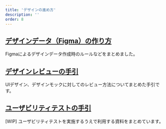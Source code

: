 ```yaml
---
title: 'デザインの進め方'
description: ''
order: 8
---
```


## [デザインデータ（Figma）の作り方](/products/design-process/design-guide)
Figmaによるデザインデータ作成時のルールなどをまとめました。

## [デザインレビューの手引](/products/design-process/review)
UIデザイン、デザインモックに対してのレビュー方法についてまとめた手引です。
<!-- textlint-disable -->
## [ユーザビリティテストの手引](/products/design-process/user-research)
[WIP] ユーザビリティテストを実施するうえで利用する資料をまとめています。
<!-- textlint-disable -->
